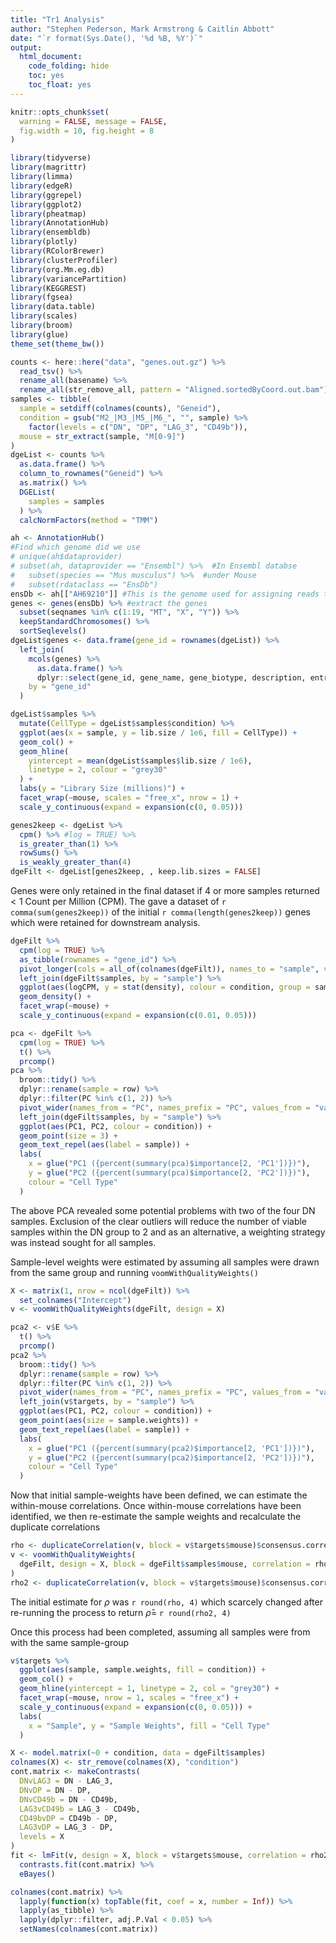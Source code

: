 ```yaml
---
title: "Tr1 Analysis"
author: "Stephen Pederson, Mark Armstrong & Caitlin Abbott"
date: "`r format(Sys.Date(), '%d %B, %Y')`"
output:
  html_document:
    code_folding: hide
    toc: yes
    toc_float: yes
---
```


```r
knitr::opts_chunk$set(
  warning = FALSE, message = FALSE,
  fig.width = 10, fig.height = 8
)
```


```r
library(tidyverse)
library(magrittr)
library(limma)
library(edgeR)
library(ggrepel)
library(ggplot2)
library(pheatmap)
library(AnnotationHub)
library(ensembldb)
library(plotly)
library(RColorBrewer)
library(clusterProfiler)
library(org.Mm.eg.db)
library(variancePartition)
library(KEGGREST)
library(fgsea)
library(data.table)
library(scales)
library(broom)
library(glue)
theme_set(theme_bw())
```

```r
counts <- here::here("data", "genes.out.gz") %>% 
  read_tsv() %>% 
  rename_all(basename) %>% 
  rename_all(str_remove_all, pattern = "Aligned.sortedByCoord.out.bam")
samples <- tibble(
  sample = setdiff(colnames(counts), "Geneid"),
  condition = gsub("M2_|M3_|M5_|M6_", "", sample) %>% 
    factor(levels = c("DN", "DP", "LAG_3", "CD49b")),
  mouse = str_extract(sample, "M[0-9]")
)
dgeList <- counts %>%
  as.data.frame() %>%
  column_to_rownames("Geneid") %>%
  as.matrix() %>%
  DGEList(
    samples = samples
  ) %>% 
  calcNormFactors(method = "TMM")
```

```r
ah <- AnnotationHub()
#Find which genome did we use
# unique(ah$dataprovider)
# subset(ah, dataprovider == "Ensembl") %>%  #In Ensembl databse
#   subset(species == "Mus musculus") %>%  #under Mouse
#   subset(rdataclass == "EnsDb") 
ensDb <- ah[["AH69210"]] #This is the genome used for assigning reads to genes
genes <- genes(ensDb) %>% #extract the genes
  subset(seqnames %in% c(1:19, "MT", "X", "Y")) %>%
  keepStandardChromosomes() %>% 
  sortSeqlevels()
dgeList$genes <- data.frame(gene_id = rownames(dgeList)) %>% 
  left_join(
    mcols(genes) %>% 
      as.data.frame() %>% 
      dplyr::select(gene_id, gene_name, gene_biotype, description, entrezid),
    by = "gene_id"
  )
```



```r
dgeList$samples %>%
  mutate(CellType = dgeList$samples$condition) %>%
  ggplot(aes(x = sample, y = lib.size / 1e6, fill = CellType)) +
  geom_col() +
  geom_hline(
    yintercept = mean(dgeList$samples$lib.size / 1e6),
    linetype = 2, colour = "grey30"
  ) +
  labs(y = "Library Size (millions)") +
  facet_wrap(~mouse, scales = "free_x", nrow = 1) +
  scale_y_continuous(expand = expansion(c(0, 0.05))) 
```

```r
genes2keep <- dgeList %>% 
  cpm() %>% #log = TRUE) %>% 
  is_greater_than(1) %>% 
  rowSums() %>% 
  is_weakly_greater_than(4)
dgeFilt <- dgeList[genes2keep, , keep.lib.sizes = FALSE]
```

Genes were only retained in the final dataset if 4 or more samples returned $<1$ Count per Million (CPM).
The gave a dataset of `r comma(sum(genes2keep))` of the initial `r comma(length(genes2keep))` genes which were retained for downstream analysis.

```r
dgeFilt %>% 
  cpm(log = TRUE) %>% 
  as_tibble(rownames = "gene_id") %>% 
  pivot_longer(cols = all_of(colnames(dgeFilt)), names_to = "sample", values_to = "logCPM") %>% 
  left_join(dgeFilt$samples, by = "sample") %>% 
  ggplot(aes(logCPM, y = stat(density), colour = condition, group = sample)) +
  geom_density() +
  facet_wrap(~mouse) +
  scale_y_continuous(expand = expansion(c(0.01, 0.05)))
```

```r
pca <- dgeFilt %>% 
  cpm(log = TRUE) %>% 
  t() %>% 
  prcomp()
pca %>% 
  broom::tidy() %>% 
  dplyr::rename(sample = row) %>% 
  dplyr::filter(PC %in% c(1, 2)) %>% 
  pivot_wider(names_from = "PC", names_prefix = "PC", values_from = "value") %>% 
  left_join(dgeFilt$samples, by = "sample") %>% 
  ggplot(aes(PC1, PC2, colour = condition)) +
  geom_point(size = 3) +
  geom_text_repel(aes(label = sample)) +
  labs(
    x = glue("PC1 ({percent(summary(pca)$importance[2, 'PC1'])})"),
    y = glue("PC2 ({percent(summary(pca)$importance[2, 'PC2'])})"),
    colour = "Cell Type"
  )
```

The above PCA revealed some potential problems with two of the four DN samples.
Exclusion of the clear outliers will reduce the number of viable samples within the DN group to 2 and as an alternative, a weighting strategy was instead sought for all samples.

Sample-level weights were estimated by assuming all samples were drawn from the same group and running `voomWithQualityWeights()`

```r
X <- matrix(1, nrow = ncol(dgeFilt)) %>% 
  set_colnames("Intercept")
v <- voomWithQualityWeights(dgeFilt, design = X)
```


```r
pca2 <- v$E %>% 
  t() %>% 
  prcomp()
pca2 %>% 
  broom::tidy() %>% 
  dplyr::rename(sample = row) %>% 
  dplyr::filter(PC %in% c(1, 2)) %>% 
  pivot_wider(names_from = "PC", names_prefix = "PC", values_from = "value") %>% 
  left_join(v$targets, by = "sample") %>% 
  ggplot(aes(PC1, PC2, colour = condition)) +
  geom_point(aes(size = sample.weights)) +
  geom_text_repel(aes(label = sample)) +
  labs(
    x = glue("PC1 ({percent(summary(pca2)$importance[2, 'PC1'])})"),
    y = glue("PC2 ({percent(summary(pca2)$importance[2, 'PC2'])})"),
    colour = "Cell Type"
  )
```

Now that initial sample-weights have been defined, we can estimate the within-mouse correlations.
Once within-mouse correlations have been identified, we then re-estimate the sample weights and recalculate the duplicate correlations

```r
rho <- duplicateCorrelation(v, block = v$targets$mouse)$consensus.correlation
v <- voomWithQualityWeights(
  dgeFilt, design = X, block = dgeFilt$samples$mouse, correlation = rho
)
rho2 <- duplicateCorrelation(v, block = v$targets$mouse)$consensus.correlation
```

The initial estimate for $\rho$ was `r round(rho, 4)` which scarcely changed after re-running the process to return $\hat{\rho} =$ `r round(rho2, 4)`

Once this process had been completed, assuming all samples were from with the same sample-group


```r
v$targets %>% 
  ggplot(aes(sample, sample.weights, fill = condition)) +
  geom_col() +
  geom_hline(yintercept = 1, linetype = 2, col = "grey30") +
  facet_wrap(~mouse, nrow = 1, scales = "free_x") +
  scale_y_continuous(expand = expansion(c(0, 0.05))) +
  labs(
    x = "Sample", y = "Sample Weights", fill = "Cell Type"
  )
```


```r
X <- model.matrix(~0 + condition, data = dgeFilt$samples)
colnames(X) <- str_remove(colnames(X), "condition")
cont.matrix <- makeContrasts(
  DNvLAG3 = DN - LAG_3,
  DNvDP = DN - DP,
  DNvCD49b = DN - CD49b,
  LAG3vCD49b = LAG_3 - CD49b,
  CD49bvDP = CD49b - DP,
  LAG3vDP = LAG_3 - DP,
  levels = X
)
fit <- lmFit(v, design = X, block = v$targets$mouse, correlation = rho2) %>% 
  contrasts.fit(cont.matrix) %>%
  eBayes()
```

```r
colnames(cont.matrix) %>% 
  lapply(function(x) topTable(fit, coef = x, number = Inf)) %>%
  lapply(as_tibble) %>% 
  lapply(dplyr::filter, adj.P.Val < 0.05) %>% 
  setNames(colnames(cont.matrix))
```

